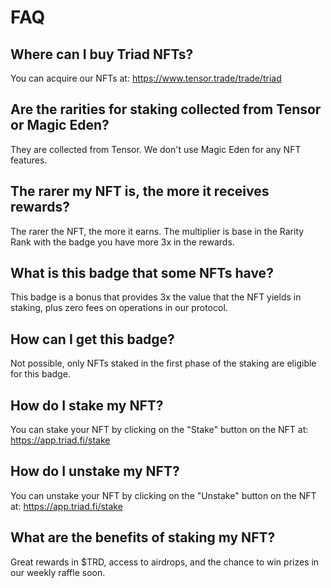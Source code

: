 

<HeroPattern />

# FAQ

## Where can I buy Triad NFTs?

You can acquire our NFTs at: https://www.tensor.trade/trade/triad

## Are the rarities for staking collected from Tensor or Magic Eden?

They are collected from Tensor. We don't use Magic Eden for any NFT features.

## The rarer my NFT is, the more it receives rewards?

The rarer the NFT, the more it earns. The multiplier is base in the Rarity Rank with the badge you have more 3x in the rewards.

## What is this badge that some NFTs have?

This badge is a bonus that provides 3x the value that the NFT yields in staking, plus zero fees on operations in our protocol.

## How can I get this badge?

Not possible, only NFTs staked in the first phase of the staking are eligible for this badge.

## How do I stake my NFT?

You can stake your NFT by clicking on the "Stake" button on the NFT at: https://app.triad.fi/stake

## How do I unstake my NFT?

You can unstake your NFT by clicking on the "Unstake" button on the NFT at: https://app.triad.fi/stake

## What are the benefits of staking my NFT?

Great rewards in $TRD, access to airdrops, and the chance to win prizes in our weekly raffle soon.
